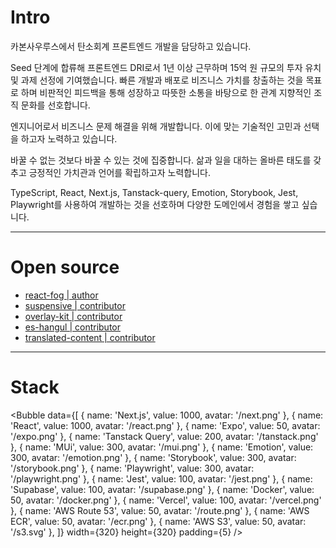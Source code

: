 
# Intro

카본사우루스에서 탄소회계 프론트엔드 개발을 담당하고 있습니다.

Seed 단계에 합류해 프론트엔드 DRI로서 1년 이상 근무하며 15억 원 규모의 투자 유치 및 과제 선정에 기여했습니다. 빠른 개발과 배포로 비즈니스 가치를 창출하는 것을 목표로 하며 비판적인 피드백을 통해 성장하고 따뜻한 소통을 바탕으로 한 관계 지향적인 조직 문화를 선호합니다.

엔지니어로서 비즈니스 문제 해결을 위해 개발합니다. 이에 맞는 기술적인 고민과 선택을 하고자 노력하고 있습니다.

바꿀 수 없는 것보다 바꿀 수 있는 것에 집중합니다. 삶과 일을 대하는 올바른 태도를 갖추고 긍정적인 가치관과 언어를 확립하고자 노력합니다.

TypeScript, React, Next.js, Tanstack-query, Emotion, Storybook, Jest, Playwright를 사용하여 개발하는 것을 선호하며 다양한 도메인에서 경험을 쌓고 싶습니다.

---

# Open source

- [react-fog | author](https://github.com/reactjs/rfcs/tree/main/text)
- [suspensive | contributor](https://github.com/toss/suspensive/pulls?q=is%3Apr+author%3Afe-dudu)
- [overlay-kit | contributor](https://github.com/toss/overlay-kit/pulls?q=is%3Apr+author%3Afe-dudu)
- [es-hangul | contributor](https://github.com/toss/es-hangul/pulls?q=is%3Apr+author%3Afe-dudu)
- [translated-content | contributor](https://github.com/mdn/translated-content/pulls?q=is%3Apr+is%3Aclosed+author%3Afe-dudu)

---

# Stack

<Bubble
  data={[
    { name: 'Next.js', value: 1000, avatar: '/next.png' },
    { name: 'React', value: 1000, avatar: '/react.png' },
    { name: 'Expo', value: 50, avatar: '/expo.png' },
    { name: 'Tanstack Query', value: 200, avatar: '/tanstack.png' },
    { name: 'MUi', value: 300, avatar: '/mui.png' },
    { name: 'Emotion', value: 300, avatar: '/emotion.png' },
    { name: 'Storybook', value: 300, avatar: '/storybook.png' },
    { name: 'Playwright', value: 300, avatar: '/playwright.png' },
    { name: 'Jest', value: 100, avatar: '/jest.png' },
    { name: 'Supabase', value: 100, avatar: '/supabase.png' },
    { name: 'Docker', value: 50, avatar: '/docker.png' },
    { name: 'Vercel', value: 100, avatar: '/vercel.png' },
    { name: 'AWS Route 53', value: 50, avatar: '/route.png' },
    { name: 'AWS ECR', value: 50, avatar: '/ecr.png' },
    { name: 'AWS S3', value: 50, avatar: '/s3.svg' },
  ]}
  width={320}
  height={320}
  padding={5}
/>
